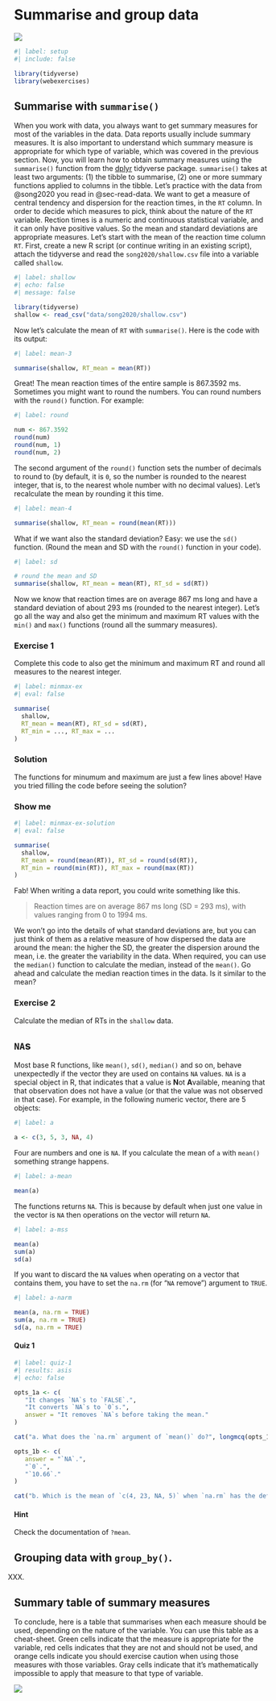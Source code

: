 # Summarise and group data {#sec-summarise}

![](https://img.shields.io/badge/Area-R-green)

```r
#| label: setup
#| include: false

library(tidyverse)
library(webexercises)
```

## Summarise with `summarise()`

When you work with data, you always want to get summary measures for most of the variables in the data. Data reports usually include summary measures. It is also important to understand which summary measure is appropriate for which type of variable, which was covered in the previous section. Now, you will learn how to obtain summary measures using the `summarise()` function from the [dplyr](https://dplyr.tidyverse.org) tidyverse package. `summarise()` takes at least two arguments: (1) the tibble to summarise, (2) one or more summary functions applied to columns in the tibble. Let's practice with the data from @song2020 you read in @sec-read-data. We want to get a measure of central tendency and dispersion for the reaction times, in the `RT` column. In order to decide which measures to pick, think about the nature of the `RT` variable. Rection times is a numeric and continuous statistical variable, and it can only have positive values. So the mean and standard deviations are appropriate measures. Let's start with the mean of the reaction time column `RT`. First, create a new R script (or continue writing in an existing script), attach the tidyverse and read the `song2020/shallow.csv` file into a variable called `shallow`.

```r
#| label: shallow
#| echo: false
#| message: false

library(tidyverse)
shallow <- read_csv("data/song2020/shallow.csv")
```

Now let's calculate the mean of `RT` with `summarise()`. Here is the code with its output:

```r
#| label: mean-3

summarise(shallow, RT_mean = mean(RT))

```

Great! The mean reaction times of the entire sample is 867.3592 ms. Sometimes you might want to round the numbers. You can round numbers with the `round()` function. For example:

```r
#| label: round

num <- 867.3592
round(num)
round(num, 1)
round(num, 2)

```

The second argument of the `round()` function sets the number of decimals to round to (by default, it is `0`, so the number is rounded to the nearest integer, that is, to the nearest whole number with no decimal values). Let's recalculate the mean by rounding it this time.

```r
#| label: mean-4

summarise(shallow, RT_mean = round(mean(RT)))
```

What if we want also the standard deviation? Easy: we use the `sd()` function. (Round the mean and SD with the `round()` function in your code).

```r
#| label: sd

# round the mean and SD
summarise(shallow, RT_mean = mean(RT), RT_sd = sd(RT))

```

Now we know that reaction times are on average 867 ms long and have a standard deviation of about 293 ms (rounded to the nearest integer). Let's go all the way and also get the minimum and maximum RT values with the `min()` and `max()` functions (round all the summary measures).

::: callout-warning
### Exercise 1

Complete this code to also get the minimum and maximum RT and round all measures to the nearest integer.

```r
#| label: minmax-ex
#| eval: false

summarise(
  shallow,
  RT_mean = mean(RT), RT_sd = sd(RT),
  RT_min = ..., RT_max = ...
)

```
:::

:::: {.callout-important collapse="true"}
### Solution

The functions for minumum and maximum are just a few lines above! Have you tried filling the code before seeing the solution?

::: {.callout-important collapse="true"}
### Show me

```r
#| label: minmax-ex-solution
#| eval: false

summarise(
  shallow,
  RT_mean = round(mean(RT)), RT_sd = round(sd(RT)),
  RT_min = round(min(RT)), RT_max = round(max(RT))
)

```
:::
::::

Fab! When writing a data report, you could write something like this.

> Reaction times are on average 867 ms long (SD = 293 ms), with values ranging from 0 to 1994 ms.

We won't go into the details of what standard deviations are, but you can just think of them as a relative measure of how dispersed the data are around the mean: the higher the SD, the greater the dispersion around the mean, i.e. the greater the variability in the data. When required, you can use the `median()` function to calculate the median, instead of the `mean()`. Go ahead and calculate the median reaction times in the data. Is it similar to the mean?

::: callout-warning
### Exercise 2

Calculate the median of RTs in the `shallow` data.
:::

## `NA`s

Most base R functions, like `mean()`, `sd()`, `median()` and so on, behave unexpectedly if the vector they are used on contains `NA` values. `NA` is a special object in R, that indicates that a value is **N**ot **A**vailable, meaning that that observation does not have a value (or that the value was not observed in that case). For example, in the following numeric vector, there are 5 objects:

```r
#| label: a

a <- c(3, 5, 3, NA, 4)
```

Four are numbers and one is `NA`. If you calculate the mean of `a` with `mean()` something strange happens.

```r
#| label: a-mean

mean(a)
```

The functions returns `NA`. This is because by default when just one value in the vector is `NA` then operations on the vector will return `NA`.

```r
#| label: a-mss

mean(a)
sum(a)
sd(a)
```

If you want to discard the `NA` values when operating on a vector that contains them, you have to set the `na.rm` (for "`NA` remove") argument to `TRUE`.

```r
#| label: a-narm

mean(a, na.rm = TRUE)
sum(a, na.rm = TRUE)
sd(a, na.rm = TRUE)
```

:::: callout-note
#### Quiz 1

```r
#| label: quiz-1
#| results: asis
#| echo: false

opts_1a <- c(
   "It changes `NA`s to `FALSE`.",
   "It converts `NA`s to `0`s.",
   answer = "It removes `NA`s before taking the mean."
)

cat("a. What does the `na.rm` argument of `mean()` do?", longmcq(opts_1a))

opts_1b <- c(
   answer = "`NA`.",
   "`0`.",
   "`10.66`."
)

cat("b. Which is the mean of `c(4, 23, NA, 5)` when `na.rm` has the default value?", longmcq(opts_1b))
```

::: {.callout-tip collapse="true"}
#### Hint

Check the documentation of `?mean`.
:::
::::

## Grouping data with `group_by()`.

XXX. 

## Summary table of summary measures

To conclude, here is a table that summarises when each measure should be used, depending on the nature of the variable. You can use this table as a cheat-sheet. Green cells indicate that the measure is appropriate for the variable, red cells indicates that they are not and should not be used, and orange cells indicate you should exercise caution when using those measures with those variables. Gray cells indicate that it's mathematically impossible to apply that measure to that type of variable.

![](img/measures-overview.png)
